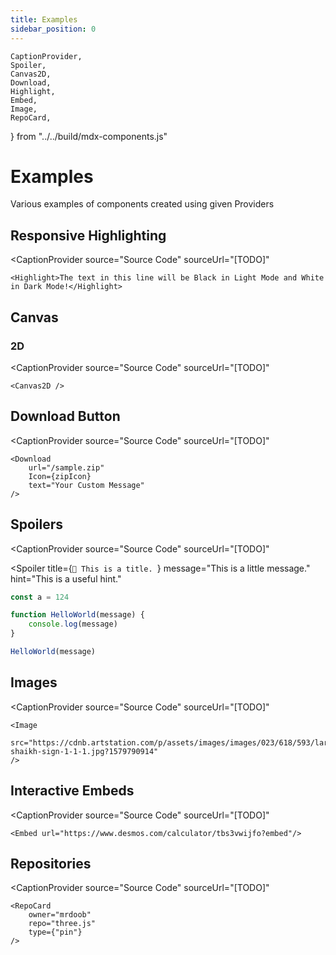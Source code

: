 ```yaml
---
title: Examples
sidebar_position: 0
---
```


    CaptionProvider,
    Spoiler,
    Canvas2D,
    Download,
    Highlight,
    Embed,
    Image,
    RepoCard,
} from "../../build/mdx-components.js"

# Examples

Various examples of components created using given Providers

## Responsive Highlighting

<CaptionProvider
    source="Source Code" 
    sourceUrl="[TODO]" 
>
    <Highlight>The text in this line will be Black in Light Mode and White in Dark Mode!</Highlight>
</CaptionProvider>


## Canvas

### 2D

<CaptionProvider
    source="Source Code" 
    sourceUrl="[TODO]" 
>
    <Canvas2D />
</CaptionProvider>


## Download Button

<CaptionProvider
    source="Source Code" 
    sourceUrl="[TODO]" 
>
    
    <Download 
        url="/sample.zip" 
        Icon={zipIcon} 
        text="Your Custom Message" 
    />
</CaptionProvider>

## Spoilers

<CaptionProvider
    source="Source Code" 
    sourceUrl="[TODO]" 
>
<Spoiler
    title={`👋
    This is a title.
    `}
    message="This is a little message."
    hint="This is a useful hint."
>

```js
const a = 124

function HelloWorld(message) {
    console.log(message)
}

HelloWorld(message)
```

</Spoiler>
</CaptionProvider>

## Images

<CaptionProvider
    source="Source Code" 
    sourceUrl="[TODO]" 
>
    <Image 
        src="https://cdnb.artstation.com/p/assets/images/images/023/618/593/large/faraz-shaikh-sign-1-1-1.jpg?1579790914" 
    />
</CaptionProvider>

## Interactive Embeds

<CaptionProvider
    source="Source Code" 
    sourceUrl="[TODO]" 
>
    <Embed url="https://www.desmos.com/calculator/tbs3vwijfo?embed"/>
</CaptionProvider>

## Repositories

<CaptionProvider
    source="Source Code" 
    sourceUrl="[TODO]" 
>
    <RepoCard
        owner="mrdoob"
        repo="three.js"
        type={"pin"}
    />
</CaptionProvider>
